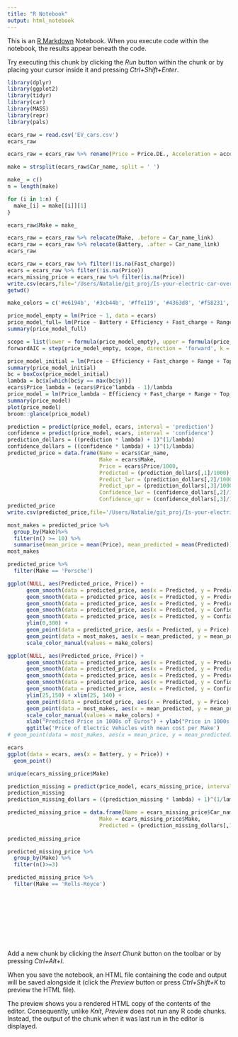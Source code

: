 ```yaml
---
title: "R Notebook"
output: html_notebook
---
```


This is an [R Markdown](http://rmarkdown.rstudio.com) Notebook. When you execute code within the notebook, the results appear beneath the code. 

Try executing this chunk by clicking the *Run* button within the chunk or by placing your cursor inside it and pressing *Ctrl+Shift+Enter*. 

```r
library(dplyr)
library(ggplot2)
library(tidyr)
library(car)
library(MASS)
library(repr)
library(pals)
```
```r
ecars_raw = read.csv('EV_cars.csv')
ecars_raw
```
```r
ecars_raw = ecars_raw %>% rename(Price = Price.DE., Acceleration = acceleration..0.100.)
```

```r
make = strsplit(ecars_raw$Car_name, split = ' ')

make_ = c()
n = length(make)

for (i in 1:n) {
  make_[i] = make[[i]][1]
}

ecars_raw$Make = make_
```


```r
ecars_raw = ecars_raw %>% relocate(Make, .before = Car_name_link)
ecars_raw = ecars_raw %>% relocate(Battery, .after = Car_name_link)
ecars_raw
```

```r
ecars_raw = ecars_raw %>% filter(!is.na(Fast_charge))
ecars = ecars_raw %>% filter(!is.na(Price))
ecars_missing_price = ecars_raw %>% filter(is.na(Price))
write.csv(ecars,file='/Users/Natalie/git_proj/Is-your-electric-car-overpriced-/ecars.csv', row.names=FALSE)
getwd()
```
```r
make_colors = c('#e6194b', '#3cb44b', '#ffe119', '#4363d8', '#f58231', '#911eb4', '#46f0f0', '#f032e6', '#bcf60c', '#fabebe', '#008080', '#e6beff','#000075', '#aaffc3')

```

```r
price_model_empty = lm(Price ~ 1, data = ecars)
price_model_full= lm(Price ~ Battery + Efficiency + Fast_charge + Range + Top_speed + Acceleration, data = ecars)
summary(price_model_full)
```

```r
scope = list(lower = formula(price_model_empty), upper = formula(price_model_full))
forwardAIC = step(price_model_empty, scope, direction = 'forward', k = 2)
```

```r
price_model_initial = lm(Price ~ Efficiency + Fast_charge + Range + Top_speed + Acceleration, data = ecars)
summary(price_model_initial)
bc = boxCox(price_model_initial)
lambda = bc$x[which(bc$y == max(bc$y))]
ecars$Price_lambda = (ecars$Price^lambda - 1)/lambda
price_model = lm(Price_lambda ~ Efficiency + Fast_charge + Range + Top_speed + Acceleration, data = ecars)
summary(price_model)
plot(price_model)
broom::glance(price_model)
```

```r
prediction = predict(price_model, ecars, interval = 'prediction')
confidence = predict(price_model, ecars, interval = 'confidence')
prediction_dollars = ((prediction * lambda) + 1)^(1/lambda)
confidence_dollars = ((confidence * lambda) + 1)^(1/lambda)
predicted_price = data.frame(Name = ecars$Car_name,
                             Make = ecars$Make,
                             Price = ecars$Price/1000,
                             Predicted = (prediction_dollars[,1]/1000),
                             Predict_lwr = (prediction_dollars[,2]/1000),
                             Predict_upr = (prediction_dollars[,3]/1000),
                             Confidence_lwr = (confidence_dollars[,2]/1000),
                             Confidence_upr = (confidence_dollars[,3]/1000))
predicted_price
write.csv(predicted_price,file='/Users/Natalie/git_proj/Is-your-electric-car-overpriced-/predicted_price.csv', row.names=FALSE)
```
```r
most_makes = predicted_price %>%
  group_by(Make)%>%
  filter(n() >= 10) %>%
  summarise(mean_price = mean(Price), mean_predicted = mean(Predicted))
most_makes
```
```r
predicted_price %>%
  filter(Make == 'Porsche')
```


```r

ggplot(NULL, aes(Predicted_price, Price)) +
      geom_smooth(data = predicted_price, aes(x = Predicted, y = Predicted), col = 'black') +
      geom_smooth(data = predicted_price, aes(x = Predicted, y = Predict_lwr), col = 'red') +
      geom_smooth(data = predicted_price, aes(x = Predicted, y = Predict_upr), col = 'red') +
      geom_smooth(data = predicted_price, aes(x = Predicted, y = Confidence_lwr), col = 'blue') +
      geom_smooth(data = predicted_price, aes(x = Predicted, y = Confidence_upr), col = 'blue') +
      ylim(0,300) +
      geom_point(data = predicted_price, aes(x = Predicted, y = Price), alpha = .5) +
      geom_point(data = most_makes, aes(x = mean_predicted, y = mean_price, col = Make), size = 3) +
      scale_color_manual(values = make_colors)

ggplot(NULL, aes(Predicted_price, Price)) +
      geom_smooth(data = predicted_price, aes(x = Predicted, y = Predicted), col = 'black', linetype = 'dashed') +
      geom_smooth(data = predicted_price, aes(x = Predicted, y = Predict_lwr), col = 'red') +
      geom_smooth(data = predicted_price, aes(x = Predicted, y = Predict_upr), col = 'red') +
      geom_smooth(data = predicted_price, aes(x = Predicted, y = Confidence_lwr), col = 'blue') +
      geom_smooth(data = predicted_price, aes(x = Predicted, y = Confidence_upr), col = 'blue') +
      ylim(25,150) + xlim(25, 140) +
      geom_point(data = predicted_price, aes(x = Predicted, y = Price), alpha = .5) + 
      geom_point(data = most_makes, aes(x = mean_predicted, y = mean_price, col = Make), size = 3) +
      scale_color_manual(values = make_colors) +
      xlab("Predicted Price in 1000s of Euros") + ylab("Price in 1000s of Euros") +
      ggtitle('Price of Electric Vehicles with mean cost per Make')
# geom_point(data = most_makes, aes(x = mean_price, y = mean_predicted), size = 3, shape = 23, fill = make_colors) +

```

```r
ecars
ggplot(data = ecars, aes(x = Battery, y = Price)) + 
  geom_point()
```

```r
unique(ecars_missing_price$Make)

```

```r
prediction_missing = predict(price_model, ecars_missing_price, interval = 'prediction')
prediction_missing
prediction_missing_dollars = ((prediction_missing * lambda) + 1)^(1/lambda)

predicted_missing_price = data.frame(Name = ecars_missing_price$Car_name,
                             Make = ecars_missing_price$Make,
                             Predicted = (prediction_missing_dollars[,1]/1000))
                           
predicted_missing_price
```

```r
predicted_missing_price %>%
  group_by(Make) %>%
  filter(n()>=3)

predicted_missing_price %>%
  filter(Make == 'Rolls-Royce')
```

```r

```

```r

```

```r

```

```r

```

```r

```

```r

```

```r

```

```r

```

```r

```

Add a new chunk by clicking the *Insert Chunk* button on the toolbar or by pressing *Ctrl+Alt+I*.

When you save the notebook, an HTML file containing the code and output will be saved alongside it (click the *Preview* button or press *Ctrl+Shift+K* to preview the HTML file).

The preview shows you a rendered HTML copy of the contents of the editor. Consequently, unlike *Knit*, *Preview* does not run any R code chunks. Instead, the output of the chunk when it was last run in the editor is displayed.
